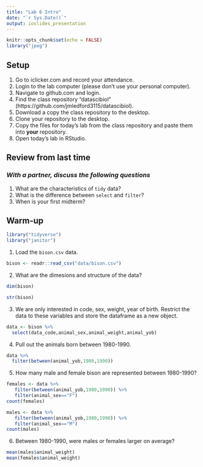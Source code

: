 ```yaml
---
title: "Lab 6 Intro"
date: "`r Sys.Date()`"
output: ioslides_presentation
---
```


```r
knitr::opts_chunk$set(echo = FALSE)
library("jpeg")
```

## Setup
1. Go to iclicker.com and record your attendance.
2. Login to the lab computer (please don't use your personal computer).  
3. Navigate to github.com and login.  
4. Find the class repository "datascibiol" (https://github.com/jmledford3115/datascibiol).  
5. Download a copy the class repository to the desktop.  
6. Clone your repository to the desktop.  
7. Copy the files for today's lab from the class repository and paste them into **your** repository.  
8. Open today's lab in RStudio.  

## Review from last time
### *With a partner, discuss the following questions*
1. What are the characteristics of `tidy` data?  
2. What is the difference between `select` and `filter`?  
3. When is your first midterm?  

## Warm-up
```r
library("tidyverse")
library("janitor")
```

1. Load the `bison.csv` data.
```r
bison <- readr::read_csv("data/bison.csv")
```

2. What are the dimesions and structure of the data?
```r
dim(bison)
```
```r
str(bison)
```

3. We are only interested in code, sex, weight, year of birth. Restrict the data to these variables and store the dataframe as a new object.
```r
data <- bison %>%
  select(data_code,animal_sex,animal_weight,animal_yob)
```

4. Pull out the animals born between 1980-1990.
```r
data %>%
  filter(between(animal_yob,1980,1990))
```
  
5. How many male and female bison are represented between 1980-1990?
```r
females <- data %>% 
   filter(between(animal_yob,1980,1990)) %>%
   filter(animal_sex=="F")
count(females)
```
```r
males <- data %>% 
   filter(between(animal_yob,1980,1990)) %>%
   filter(animal_sex=="M")
count(males)
```

6. Between 1980-1990, were males or females larger on average?
```r
mean(males$animal_weight)
mean(females$animal_weight)
```

